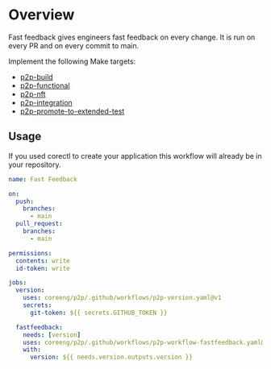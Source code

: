# Overview

Fast feedback gives engineers fast feedback on every change.
It is run on every PR and on every commit to main.

Implement the following Make targets:

- [p2p-build](./p2p-build)
- [p2p-functional](./p2p-functional)
- [p2p-nft](./p2p-nft)
- [p2p-integration](./p2p-integration)
- [p2p-promote-to-extended-test](./p2p-promote-to-extended-test)

## Usage

If you used corectl to create your application this workflow will already be in your repository.

```yaml
name: Fast Feedback

on:
  push:
    branches:
      - main
  pull_request:
    branches:
      - main

permissions:
  contents: write
  id-token: write

jobs:
  version:
    uses: coreeng/p2p/.github/workflows/p2p-version.yaml@v1
    secrets:
      git-token: ${{ secrets.GITHUB_TOKEN }}

  fastfeedback:
    needs: [version]
    uses: coreeng/p2p/.github/workflows/p2p-workflow-fastfeedback.yaml@v1
    with:
      version: ${{ needs.version.outputs.version }}
```
